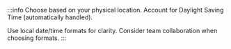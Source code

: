 :::info
Choose based on your physical location. Account for Daylight Saving Time (automatically handled).

Use local date/time formats for clarity. Consider team collaboration when choosing formats.
:::
